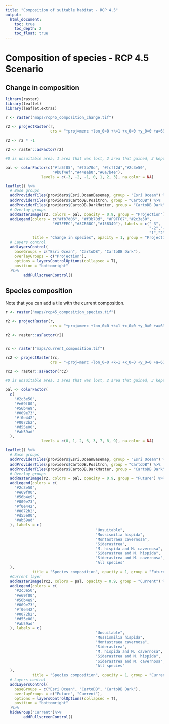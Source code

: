 ```yaml
---
title: "Composition of suitable habitat - RCP 4.5"
output:
  html_document:
    toc: true
    toc_depth: 2
    toc_float: true
---
```


# Composition of species - RCP 4.5 Scenario

## Change in composition

```r

library(raster)
library(leaflet)
library(leaflet.extras)

r <- raster("maps/rcp45_composition_change.tif")

r2 <- projectRaster(r, 
                    crs = "+proj=merc +lon_0=0 +k=1 +x_0=0 +y_0=0 +a=6378137 +b=6378137 +towgs84=0,0,0,0,0,0,0 +units=m +no_defs", method = 'ngb')

r2 <- r2 * -1

r2 <- raster::asFactor(r2)

#0 is unsuitable area, 1 area that was lost, 2 area that gained, 3 kept area

pal <- colorFactor(c("#fa5f05", "#f3b70d", "#fcff2d","#2c3e50",
                     "#b0f4ef","#44eab0","#0a7b4e"), 
                levels = c(-3, -2, -1, 0, 1, 2, 3), na.color = NA)
```

```r
leaflet() %>%
  # Base groups
  addProviderTiles(providers$Esri.OceanBasemap, group = "Esri Ocean") %>%
  addProviderTiles(providers$CartoDB.Positron, group = "CartoDB") %>%
  addProviderTiles(providers$CartoDB.DarkMatter, group = "CartoDB Dark") %>%
  # Overlay groups
  addRasterImage(r2, colors = pal, opacity = 0.9, group = "Projection") %>%
  addLegend(colors = c("#fb7d06", "#f3b70d", "#F9FF07","#2c3e50",
                     "#07FFEC","#3CB68C","#158349"), labels = c("-3",
                                                                "-2","-1","0",
                                                                "1","2","3"),
            title = "Change in species", opacity = 1, group = "Projection")%>%
  # Layers control
  addLayersControl(
    baseGroups = c("Esri Ocean", "CartoDB", "CartoDB Dark"),
    overlayGroups = c("Projection"),
    options = layersControlOptions(collapsed = T),
    position = "bottomright"
  )%>%
        addFullscreenControl()

```

## Species composition

Note that you can add a tile with the current composition.

```r

r <- raster("maps/rcp45_composition_species.tif")

r2 <- projectRaster(r, 
                    crs = "+proj=merc +lon_0=0 +k=1 +x_0=0 +y_0=0 +a=6378137 +b=6378137 +towgs84=0,0,0,0,0,0,0 +units=m +no_defs", method = 'ngb')

r2 <- raster::asFactor(r2)


rc <- raster("maps/current_composition.tif")

rc2 <- projectRaster(rc, 
                    crs = "+proj=merc +lon_0=0 +k=1 +x_0=0 +y_0=0 +a=6378137 +b=6378137 +towgs84=0,0,0,0,0,0,0 +units=m +no_defs", method = 'ngb')

rc2 <- raster::asFactor(rc2)

#0 is unsuitable area, 1 area that was lost, 2 area that gained, 3 kept area

pal <- colorFactor(
  c(
    "#2c3e50",
    "#e69f00",
    "#56b4e9",
    "#009e73",
    "#f0e442",
    "#0072b2",
    "#d55e00",
    "#ab59ad"
  ),
                levels = c(0, 1, 2, 6, 3, 7, 8, 9), na.color = NA)
```

```r
leaflet() %>%
  # Base groups
  addProviderTiles(providers$Esri.OceanBasemap, group = "Esri Ocean") %>%
  addProviderTiles(providers$CartoDB.Positron, group = "CartoDB") %>%
  addProviderTiles(providers$CartoDB.DarkMatter, group = "CartoDB Dark") %>%
  # Overlay groups
  addRasterImage(r2, colors = pal, opacity = 0.9, group = "Future") %>%
  addLegend(colors = c(
    "#2c3e50",
    "#e69f00",
    "#56b4e9",
    "#009e73",
    "#f0e442",
    "#0072b2",
    "#d55e00",
    "#ab59ad"
  ), labels = c(
                                        "Unsuitable",
                                        "Mussismilia hispida",
                                        "Montastraea cavernosa",
                                        "Siderastrea",
                                        "M. hispida and M. cavernosa",
                                        "Siderastrea and M. hispida",
                                        "Siderastrea and M. cavernosa",
                                        "All species"
  ),
            title = "Species composition", opacity = 1, group = "Future")%>%
  #Current layer
  addRasterImage(rc2, colors = pal, opacity = 0.9, group = "Current") %>%
  addLegend(colors = c(
    "#2c3e50",
    "#e69f00",
    "#56b4e9",
    "#009e73",
    "#f0e442",
    "#0072b2",
    "#d55e00",
    "#ab59ad"
  ), labels = c(
                                        "Unsuitable",
                                        "Mussismilia hispida",
                                        "Montastraea cavernosa",
                                        "Siderastrea",
                                        "M. hispida and M. cavernosa",
                                        "Siderastrea and M. hispida",
                                        "Siderastrea and M. cavernosa",
                                        "All species"
  ),
            title = "Species composition", opacity = 1, group = "Current")%>%
  # Layers control
  addLayersControl(
    baseGroups = c("Esri Ocean", "CartoDB", "CartoDB Dark"),
    overlayGroups = c("Future", "Current"),
    options = layersControlOptions(collapsed = T),
    position = "bottomright"
  )%>%
  hideGroup("Current")%>%
        addFullscreenControl()

```